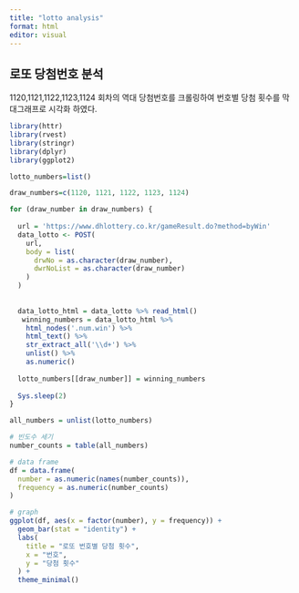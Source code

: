 ```yaml
---
title: "lotto analysis"
format: html
editor: visual
---
```


## 로또 당첨번호 분석

1120,1121,1122,1123,1124 회차의 역대 당첨번호를 크롤링하여 번호별 당첨 횟수를 막대그래프로 시각화 하였다. 

```r
library(httr)
library(rvest)
library(stringr)
library(dplyr)
library(ggplot2)

lotto_numbers=list()

draw_numbers=c(1120, 1121, 1122, 1123, 1124)

for (draw_number in draw_numbers) {
  
  url = 'https://www.dhlottery.co.kr/gameResult.do?method=byWin'
  data_lotto <- POST(
    url, 
    body = list(
      drwNo = as.character(draw_number),
      dwrNoList = as.character(draw_number)
    )
  )
  
 
  data_lotto_html = data_lotto %>% read_html()
   winning_numbers = data_lotto_html %>%
    html_nodes('.num.win') %>%
    html_text() %>%
    str_extract_all('\\d+') %>%
    unlist() %>%
    as.numeric()
  
  lotto_numbers[[draw_number]] = winning_numbers
  
  Sys.sleep(2)
}

all_numbers = unlist(lotto_numbers)

# 빈도수 세기
number_counts = table(all_numbers)

# data frame
df = data.frame(
  number = as.numeric(names(number_counts)),
  frequency = as.numeric(number_counts)
)

# graph 
ggplot(df, aes(x = factor(number), y = frequency)) +
  geom_bar(stat = "identity") +
  labs(
    title = "로또 번호별 당첨 횟수",
    x = "번호",
    y = "당첨 횟수"
  ) +
  theme_minimal()
```


